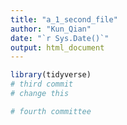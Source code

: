 ```yaml
---
title: "a_1_second_file"
author: "Kun_Qian"
date: "`r Sys.Date()`"
output: html_document
---
```

```r
library(tidyverse)
# third commit
# change this

# fourth committee
```

